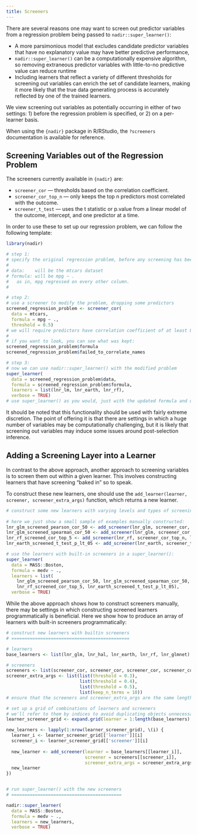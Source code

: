 ```yaml
---
title: Screeners
---
```


There are several reasons one may want to screen out predictor variables from a 
regression problem being passed to `nadir::super_learner()`: 

  * A more parsimonious model that excludes candidate predictor variables that have 
  no explanatory value may have better predictive performance, 
  * `nadir::super_learner()` can be a computationally expensive algorithm, so removing
  extraneous predictor variables with little-to-no predictive value can reduce runtime
  * Including learners that reflect a variety of different thresholds for screening out 
  variables can enrich the set of candidate learners, making it more likely that the 
  true data generating process is accurately reflected by one of the trained learners. 
  
We view screening out variables as potentially occurring in either of two 
settings:  1) before the regression problem is specified, or 2) on a per-learner
basis. 

When using the `{nadir}` package in R/RStudio, the `?screeners` documentation 
is available for reference. 

## Screening Variables out of the Regression Problem

The screeners currently available in `{nadir}` are: 

  * `screener_cor` — thresholds based on the correlation coefficient.
  * `screener_cor_top_n` — only keeps the top n predictors most correlated with the outcome.
  * `screener_t_test` — uses the t statistic or p.value from a linear model of the outcome, intercept, and one predictor at a time.
  
In order to use these to set up our regression problem, we can follow the following template: 

```r
library(nadir)

# step 1:
# specify the original regression problem, before any screening has been done
# 
# data:    will be the mtcars dataset 
# formula: will be mpg ~ . 
#   as in, mpg regressed on every other column.
# 

# step 2: 
# use a screener to modify the problem, dropping some predictors 
screened_regression_problem <- screener_cor(
  data = mtcars, 
  formula = mpg ~ .,
  threshold = 0.5)
# we will require predictors have correlation coefficient of at least 0.5 to keep them
# 
# if you want to look, you can see what was kept:
screened_regression_problem$formula
screened_regression_problem$failed_to_correlate_names

# step 3: 
# now we can use nadir::super_learner() with the modified problem
super_learner(
  data = screened_regression_problem$data,
  formula = screened_regression_problem$formula,
  learners = list(lnr_lm, lnr_earth, lnr_rf),
  verbose = TRUE)
# use super_learner() as you would, just with the updated formula and data
```

It should be noted that this functionality should be used with fairly extreme
discretion.  The point of offering it is that there are settings in which a huge
number of variables may be computationally challenging, but it is likely 
that screening out variables may induce some issues around post-selection inference.

## Adding a Screening Layer into a Learner

In contrast to the above approach, another approach to screening variables is 
to screen them out within a given learner. This involves constructing learners that 
have screening "baked in" so to speak. 

To construct these new learners, one should use the `add_learner(learner, screener, screener_extra_args)` function,
which returns a new learner. 

```r
# construct some new learners with varying levels and types of screening
 
# here we just show a small sample of examples manually constructed:
lnr_glm_screened_pearson_cor_50 <- add_screener(lnr_glm, screener_cor, list(threshold = 0.5))
lnr_glm_screened_spearman_cor_50 <- add_screener(lnr_glm, screener_cor, list(threshold = 0.5, cor... = list(method = 'spearman')))
lnr_rf_screened_cor_top_5 <- add_screener(lnr_rf, screener_cor_top_n, list(keep_n_terms = 5))
lnr_earth_screened_t_test_p_lt_05 <- add_screener(lnr_earth, screener_t_test, list(p_value_threshold = 0.05))

# use the learners with built-in screeners in a super_learner():
super_learner(
  data = MASS::Boston, 
  formula = medv ~ .,
  learners = list(
    lnr_glm_screened_pearson_cor_50, lnr_glm_screened_spearman_cor_50,
    lnr_rf_screened_cor_top_5, lnr_earth_screened_t_test_p_lt_05),
  verbose = TRUE)
```

While the above approach shows how to construct screeners manually, there may be settings
in which constructing screened learners programmatically is beneficial.  Here we show
how to produce an array of learners with built-in screeners programmatically:

```r
# construct new learners with builtin screeners
# =============================================

# learners
base_learners <- list(lnr_glm, lnr_hal, lnr_earth, lnr_rf, lnr_glmnet)

# screeners
screeners <- list(screener_cor, screener_cor, screener_cor, screener_cor_top_n)
screener_extra_args <- list(list(threshold = 0.3), 
                            list(threshold = 0.4), 
                            list(threshold = 0.5), 
                            list(keep_n_terms = 10))
# ensure that the screeners and screener_extra_args are the same length

# set up a grid of combinations of learners and screeners
# we'll refer to them by indices to avoid duplicating objects unnecessarily 
learner_screener_grid <- expand.grid(learner = 1:length(base_learners), screener = 1:length(screeners))

new_learners <- lapply(1:nrow(learner_screener_grid), \(i) {
  learner_i <- learner_screener_grid[['learner']][i]
  screener_i <- learner_screener_grid[['screener']][i]
  
  new_learner <- add_screener(learner = base_learners[[learner_i]],
                              screener = screeners[[screener_i]],
                              screener_extra_args = screener_extra_args[[screener_i]])
  new_learner
})


# run super_learner() with the new screeners
# ==========================================

nadir::super_learner(
  data = MASS::Boston, 
  formula = medv ~ .,
  learners = new_learners,
  verbose = TRUE)
```
